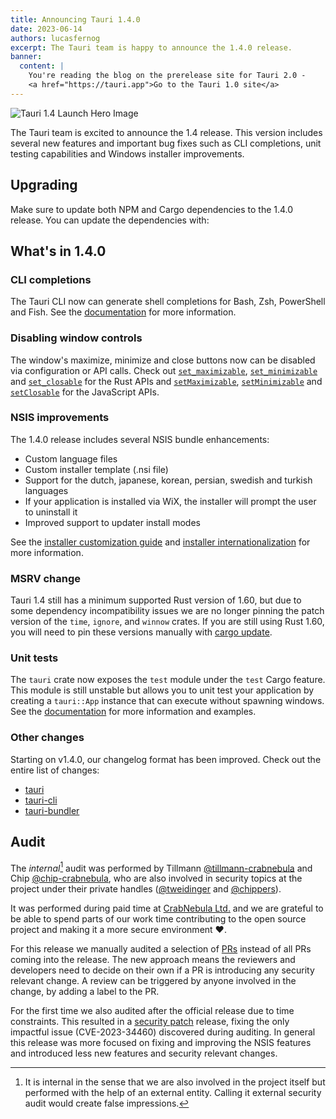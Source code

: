 ```yaml
---
title: Announcing Tauri 1.4.0
date: 2023-06-14
authors: lucasfernog
excerpt: The Tauri team is happy to announce the 1.4.0 release.
banner:
  content: |
    You're reading the blog on the prerelease site for Tauri 2.0 -
    <a href="https://tauri.app">Go to the Tauri 1.0 site</a>
---
```



![Tauri 1.4 Launch Hero Image](./tauri_1_4_images/header.png)

The Tauri team is excited to announce the 1.4 release. This version includes several new features and important bug fixes such as CLI completions, unit testing capabilities and Windows installer improvements.

## Upgrading

Make sure to update both NPM and Cargo dependencies to the 1.4.0 release. You can update the dependencies with:

<CommandTabs
	npm="npm install @tauri-apps/cli@latest @tauri-apps/api@latest"
	yarn="yarn upgrade @tauri-apps/cli @tauri-apps/api --latest"
	pnpm="pnpm update @tauri-apps/cli @tauri-apps/api --latest"
	cargo="cargo update"
/>

## What's in 1.4.0

### CLI completions

The Tauri CLI now can generate shell completions for Bash, Zsh, PowerShell and Fish. See the [documentation](https://tauri.app/v1/api/cli#completions) for more information.

### Disabling window controls

The window's maximize, minimize and close buttons now can be disabled via configuration or API calls. Check out [`set_maximizable`](https://docs.rs/tauri/1/tauri/window/struct.Window.html#method.set_maximizable), [`set_minimizable`](https://docs.rs/tauri/1/tauri/window/struct.Window.html#method.set_minimizable) and [`set_closable`](https://docs.rs/tauri/1/tauri/window/struct.Window.html#method.set_closable) for the Rust APIs and [`setMaximizable`](https://tauri.app/v1/api/js/window#setmaximizable), [`setMinimizable`](https://tauri.app/v1/api/js/window#setminimizable) and [`setClosable`](https://tauri.app/v1/api/js/window#setclosable) for the JavaScript APIs.

### NSIS improvements

The 1.4.0 release includes several NSIS bundle enhancements:

- Custom language files
- Custom installer template (.nsi file)
- Support for the dutch, japanese, korean, persian, swedish and turkish languages
- If your application is installed via WiX, the installer will prompt the user to uninstall it
- Improved support to updater install modes

See the [installer customization guide](https://tauri.app/v1/guides/developing/windows#customizing-the-nsis-installer-template) and [installer internationalization](https://tauri.app/v1/guides/developing/windows#internationalization) for more information.

### MSRV change

Tauri 1.4 still has a minimum supported Rust version of 1.60, but due to some dependency incompatibility issues we are no longer pinning the patch version of the `time`, `ignore`, and `winnow` crates. If you are still using Rust 1.60, you will need to pin these versions manually with [cargo update](https://github.com/tauri-apps/tauri/blob/076e1a81a50468e3dfb34ae9ca7e77c5e1758daa/.github/workflows/test-core.yml#L88).

### Unit tests

The `tauri` crate now exposes the `test` module under the `test` Cargo feature. This module is still unstable but allows you to unit test your application by creating a `tauri::App` instance that can execute without spawning windows. See the [documentation](https://docs.rs/tauri/1/tauri/develop/Tests/index.html) for more information and examples.

### Other changes

Starting on v1.4.0, our changelog format has been improved. Check out the entire list of changes:

- [tauri](https://github.com/tauri-apps/tauri/releases/tag/tauri-v1.4.0)
- [tauri-cli](https://github.com/tauri-apps/tauri/releases/tag/tauri-cli-v1.4.0)
- [tauri-bundler](https://github.com/tauri-apps/tauri/releases/tag/tauri-bundler-v1.3.0)

## Audit

The _internal_[^1] audit was performed by Tillmann [@tillmann-crabnebula](https://github.com/tillmann-crabnebula)
and Chip [@chip-crabnebula](https://github.com/chip-crabnebula),
who are also involved in security topics at the project under their private handles ([@tweidinger](https://github.com/tweidinger) and [@chippers](https://github.com/chippers)).

It was performed during paid time at [CrabNebula Ltd.](https://crabnebula.dev) and we are grateful to be able
to spend parts of our work time contributing to the open source project and making it a more secure environment :heart:.

For this release we manually audited a selection of [PRs](https://github.com/tauri-apps/tauri/issues?q=label%3A%22security%3A%20reviewed%22%20is%3Aclosed)
instead of all PRs coming into the release.
The new approach means the reviewers and developers need to decide on their own if a PR is introducing any security relevant change.
A review can be triggered by anyone involved in the change, by adding a label to the PR.

For the first time we also audited after the official release due to time constraints.
This resulted in a [security patch](https://github.com/tauri-apps/tauri/security/advisories/GHSA-wmff-grcw-jcfm) release, fixing the only impactful issue (CVE-2023-34460) discovered during auditing.
In general this release was more focused on fixing and improving the NSIS features and introduced less new features and security relevant changes.

[^1]: It is internal in the sense that we are also involved in the project itself but performed with the help of an external entity. Calling it external security audit would create false impressions.
